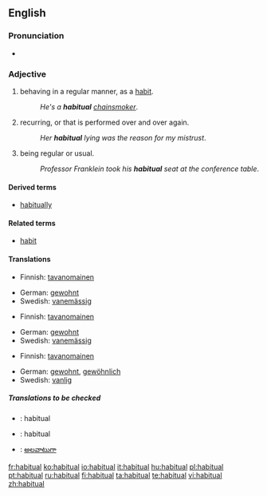 ==English==

===Pronunciation===
*{{audio|en-us-habitual.ogg|Audio (US)}}

===Adjective===
{{en-adj}}

#behaving in a regular manner, as a [[habit]].
#:''He's a '''habitual''' [[chainsmoker]]''.
#recurring, or that is performed over and over again.
#:''Her '''habitual''' lying was the reason for my mistrust''.
#being regular or usual.
#:''Professor Franklein took his '''habitual''' seat at the conference table''.

====Derived terms====
*[[habitually]]

====Related terms====
*[[habit]]

====Translations====
{{trans-top|behaving in a regular manner, as a habit}}
*Finnish: [[tavanomainen]]
{{trans-mid}}
*German: [[gewohnt]]
*Swedish: [[vanemässig]]
{{trans-bottom}}

{{trans-top|recurring, or that is performed over and over again}}
*Finnish: [[tavanomainen]]
{{trans-mid}}
*German: [[gewohnt]]
*Swedish: [[vanemässig]]
{{trans-bottom}}

{{trans-top|being regular or usual}}
*Finnish: [[tavanomainen]]
{{trans-mid}}
*German: [[gewohnt]], [[gewöhnlich]]
*Swedish: [[vanlig]]
{{trans-bottom}}

=====Translations to be checked=====
{{checktrans}}
{{top}}
*{{ttbc|Interlingua}}: habitual
*{{ttbc|Spanish}}: habitual
{{mid}}
*{{ttbc|Telugu}}: [[అలవాటుగా]]
{{bottom}}

[[fr:habitual]]
[[ko:habitual]]
[[io:habitual]]
[[it:habitual]]
[[hu:habitual]]
[[pl:habitual]]
[[pt:habitual]]
[[ru:habitual]]
[[fi:habitual]]
[[ta:habitual]]
[[te:habitual]]
[[vi:habitual]]
[[zh:habitual]]